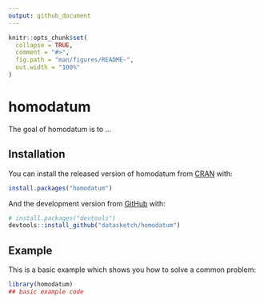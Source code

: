 ```yaml
---
output: github_document
---
```


<!-- README.md is generated from README.Rmd. Please edit that file -->

```r
knitr::opts_chunk$set(
  collapse = TRUE,
  comment = "#>",
  fig.path = "man/figures/README-",
  out.width = "100%"
)
```

# homodatum

<!-- badges: start -->
<!-- badges: end -->

The goal of homodatum is to ...

## Installation

You can install the released version of homodatum from [CRAN](https://CRAN.R-project.org) with:

``` r
install.packages("homodatum")
```

And the development version from [GitHub](https://github.com/) with:

``` r
# install.packages("devtools")
devtools::install_github("datasketch/homodatum")
```
## Example

This is a basic example which shows you how to solve a common problem:

```r
library(homodatum)
## basic example code
```

